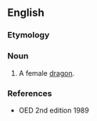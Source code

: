 ==English==

===Etymology===
{{suffix|dragon|ess|lang=en}}

===Noun===
{{en-noun|es}}

# {{lb|en|rare|mostly|figurative}} A female [[dragon]].

===References===
* OED 2nd edition 1989